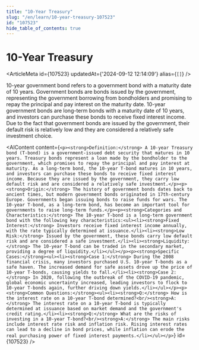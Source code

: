 ```yaml
---
title: "10-Year Treasury"
slug: "/en/learn/10-year-treasury-107523"
id: "107523"
hide_table_of_contents: true
---
```



# 10-Year Treasury

<ArticleMeta id={107523} updatedAt={'2024-09-12 12:14:09'} alias={`[]`} />
<div className='border-solid border-b border-t-0 my-4 border-[var(--ifm-color-gray-300)]' />

10-year government bond refers to a government bond with a maturity date of 10 years. Government bonds are bonds issued by the government, representing the government borrowing from bondholders and promising to repay the principal and pay interest on the maturity date. 10-year government bonds are long-term bonds with a maturity date of 10 years, and investors can purchase these bonds to receive fixed interest income. Due to the fact that government bonds are issued by the government, their default risk is relatively low and they are considered a relatively safe investment choice.

<AIContent content={`<p><strong>Definition:</strong> A 10-year Treasury bond (T-bond) is a government-issued debt security that matures in 10 years. Treasury bonds represent a loan made by the bondholder to the government, which promises to repay the principal and pay interest at maturity. As a long-term bond, the 10-year T-bond matures in 10 years, and investors can purchase these bonds to receive fixed interest income. Because they are issued by the government, they carry low default risk and are considered a relatively safe investment.</p><p><strong>Origin:</strong> The history of government bonds dates back to ancient times, but modern government bonds originated in 17th-century Europe. Governments began issuing bonds to raise funds for wars. The 10-year T-bond, as a long-term bond, has become an important tool for governments to raise long-term funds.</p><p><strong>Categories and Characteristics:</strong> The 10-year T-bond is a long-term government bond with the following key characteristics:<ul><li><strong>Fixed Interest:</strong> Investors receive fixed interest income annually, with the rate typically determined at issuance.</li><li><strong>Low Risk:</strong> Issued by the government, these bonds carry low default risk and are considered a safe investment.</li><li><strong>Liquidity:</strong> The 10-year T-bond can be traded in the secondary market, providing a degree of liquidity.</li></ul></p><p><strong>Specific Cases:</strong><ul><li><strong>Case 1:</strong> During the 2008 financial crisis, many investors purchased U.S. 10-year T-bonds as a safe haven. The increased demand for safe assets drove up the price of 10-year T-bonds, causing yields to fall.</li><li><strong>Case 2:</strong> In 2020, following the outbreak of the COVID-19 pandemic, global economic uncertainty increased, leading investors to flock to 10-year T-bonds again, further driving down yields.</li></ul></p><p><strong>Common Questions:</strong><ul><li><strong>Q:</strong> How is the interest rate on a 10-year T-bond determined?<br/><strong>A:</strong> The interest rate on a 10-year T-bond is typically determined at issuance based on market demand and the government's credit rating.</li><li><strong>Q:</strong> What are the risks of investing in a 10-year T-bond?<br/><strong>A:</strong> The main risks include interest rate risk and inflation risk. Rising interest rates can lead to a decline in bond prices, while inflation can erode the real purchasing power of fixed interest payments.</li></ul></p>`} id={107523} />
